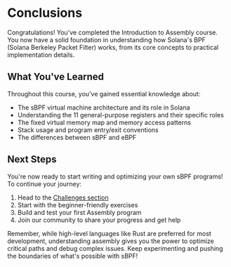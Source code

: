 
# Conclusions

Congratulations! You've completed the Introduction to Assembly course. You now have a solid foundation in understanding how Solana's BPF (Solana Berkeley Packet Filter) works, from its core concepts to practical implementation details.

## What You've Learned

Throughout this course, you've gained essential knowledge about:
- The sBPF virtual machine architecture and its role in Solana
- Understanding the 11 general-purpose registers and their specific roles
- The fixed virtual memory map and memory access patterns
- Stack usage and program entry/exit conventions
- The differences between sBPF and eBPF

## Next Steps

You're now ready to start writing and optimizing your own sBPF programs! To continue your journey:

1. Head to the [Challenges section](/en/challenges)
2. Start with the beginner-friendly exercises
3. Build and test your first Assembly program
4. Join our community to share your progress and get help

Remember, while high-level languages like Rust are preferred for most development, understanding assembly gives you the power to optimize critical paths and debug complex issues. Keep experimenting and pushing the boundaries of what's possible with sBPF!

